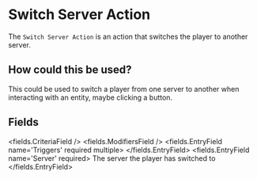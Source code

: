 
# Switch Server Action 

The `Switch Server Action` is an action that switches the player to another server.

## How could this be used?

This could be used to switch a player from one server to another when interacting with an entity, maybe clicking a button.


## Fields

<fields.CriteriaField />
<fields.ModifiersField />
<fields.EntryField name='Triggers' required multiple>
</fields.EntryField>
<fields.EntryField name='Server' required>
     The server the player has switched to
</fields.EntryField>
